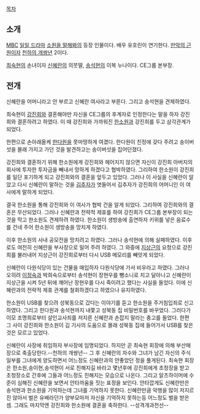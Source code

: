 [[목차]]
== 소개 ==
[[문화방송|MBC]] [[일일 드라마]] [[소원을 말해봐(드라마)|소원을 말해봐]]의 등장 인물이다. 배우 유호린이 연기한다. [[만악의 근원]]이자 [[천하의 개쌍년]] 2이다.

[[최숙현]]의 손녀이자 [[신혜란]]의 의붓딸, [[송석현]]의 이복 누나이다. CE그룹 본부장.

== 전개 ==
신혜란을 어머니라고 안 부르고 신혜란 여사라고 부른다. 그리고 송석현을 견제하였다.

최숙현이 [[강진희]]와 결혼해야만 자신을 CE그룹의 후계자로 인정한다는 말을 하자 강진희와 결혼하려고 하였다. 이 때 강진희와 가까워진 [[한소원]]과 강진희를 두고 삼각관계가 되었다.

한편으로 손아래올케 [[한다원]]을 못마땅하게 여겼다. 한다원이 친정에 갖다 주려고 송이버섯을 몰래 가지고 가던 것을 발견하고는 송이버섯을 집어던졌다.

강진희와 결혼하기 위해 한소원에게 강진희와 헤어지지 않으면 자신이 강진희 아버지의 회사에 투자한 투자금을 빼내서 망하게 하겠다고 협박하였다. 그리하여 한소원이 강진희를 일단 포기하게 되고 강진희와의 결혼을 앞두고 있었다. 그러나 이 사실을 신혜란이 알았고 다시 신혜란이 말하는 것을 [[김추자(소원을 말해봐(드라마))|김추자]]가 엿들어서 김추자가 강진희의 어머니인 이 여사에게 말하게 되었다.

결국 한소원을 통해 강진희와 이 여사가 협박 건을 알게 되었다. 그리하여 강진희와의 결혼은 무산되었다. 그러나 신혜란과 전략적 제휴를 하여 강진희가 CE그룹 본부장이 되는 것을 막고 한소원도 견제하려 하였다. 한소원이 생방송에 출연하자 키위를 넣은 음료수를 건네 주어 한소원이 생방송을 망치게 하였다.

이후 한소원의 사내 공모전을 망치려고 하였다. 그러나 송석현에 의해 실패하였다. 이후로도 여전히 신혜란을 부사장으로 밀어 주려 하였다. 그 와중에 [[지상근]]의 요청으로 강진희를 불러내어 지상근이 강진희로부터 다시 USB 메모리를 빼앗게 되었다.

신혜란이 다원식당이 있는 건물을 매입하자 다원식당에 가서 비우라고 하였다. 그러나 오히려 [[이정숙]]과 박희숙으로부터 송석현이 장현우를 뺑소니로 치고 달아나고 신혜란이 지상근을 시켜 5년 뒤에 깨어난 장현우를 다시 죽이려고 했다는 사실을 들었다. 이에 신혜란과의 전략적 제휴 관계를 철회하겠다고 하였으나 유지하였다.

한소원이 USB를 찾으려 성북동으로 갔다는 이야기를 듣고 한소원을 주거침입죄로 신고하였다. 그리고 한다원과 송석현까지 내쫓고 성북동 집 비밀번호를 바꾸었다. 그러다가 이모 조명희로부터 살인교사죄를 저지른 신혜란과 손잡지 말라는 충고를 들었다. 한편 그 사이 강진희와 한소원이 김 기사의 도움으로 몰래 성북동 집에 들어가서 USB를 찾은 것은 모르고 있었다.

신혜란이 사장에 취임하자 부사장에 임명되었다.
하지만 곧 최숙현 회장에 의해 부산매장으로 축출당한다.--천하의 개쌍년-- 그 후 신혜란의 자수와 그녀가 남긴 자신의 주식 일부를 그녀에게 양도하면서 어느정도 신혜란과의 안좋았던 정을 풀게된다. 최숙현 회장은 한소원,송이현,송석현이 서로 친해지길 바라고 몇년후에 강진희에게 초청장을 받고 초청장소로 간후에 그들과 어느정도 친해지는 모습으로 나온다. 그리고 알츠하이머에 수준이 심해진 신혜란을 보면서 안타까움을 짓는 표정을 보인다. 안타깝게도 신혜란만은 송석현과 한소원을 기억하는데 그녀를 기억하지 못한다. 신혜란만큼 악행을 많이 저지르진 않아서 벌은 유배라던가 양부모마저 자신을 기억하지 못하는등 어느정도 벌을 받은 셈. 그래도 마지막엔 강진희와 한소원에 결혼을 축하한다. --성격개과천선--
